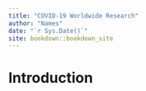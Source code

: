 ```yaml
--- 
title: "COVID-19 Worldwide Research"
author: "Names"
date: "`r Sys.Date()`"
site: bookdown::bookdown_site
---
```


# Introduction

